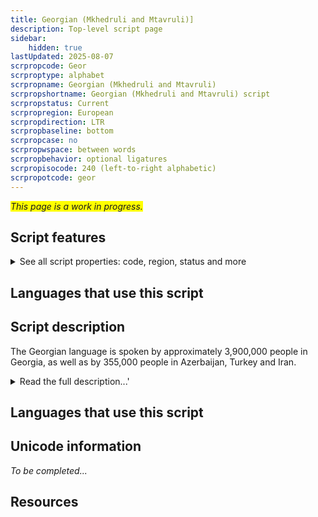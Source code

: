 ```yaml
---
title: Georgian (Mkhedruli and Mtavruli)]
description: Top-level script page
sidebar:
    hidden: true
lastUpdated: 2025-08-07
scrpropcode: Geor
scrproptype: alphabet
scrpropname: Georgian (Mkhedruli and Mtavruli)
scrpropshortname: Georgian (Mkhedruli and Mtavruli) script
scrpropstatus: Current
scrpropregion: European
scrpropdirection: LTR
scrpropbaseline: bottom
scrpropcase: no
scrpropwspace: between words
scrpropbehavior: optional ligatures
scrpropisocode: 240 (left-to-right alphabetic)
scrpropotcode: geor
---
```


<span style='background-color:yellow'>_This page is a work in progress._</span>


## Script features

<details>
<summary> See all script properties: code, region, status and more</summary>
<ScriptInfo />
</details>

## Languages that use this script

<WsList script='Geor' wsMax='5' />

## Script description

The Georgian language is spoken by approximately 3,900,000 people in Georgia, as well as by 355,000 people in Azerbaijan, Turkey and Iran.

<details><summary>Read the full description...'</summary>_Not yet available._</details>

## Languages that use this script

<WsList script='Geor' wsMax='5' />

## Unicode information

_To be completed..._

## Resources

<ScriptResources detailSummary='seemore' />

